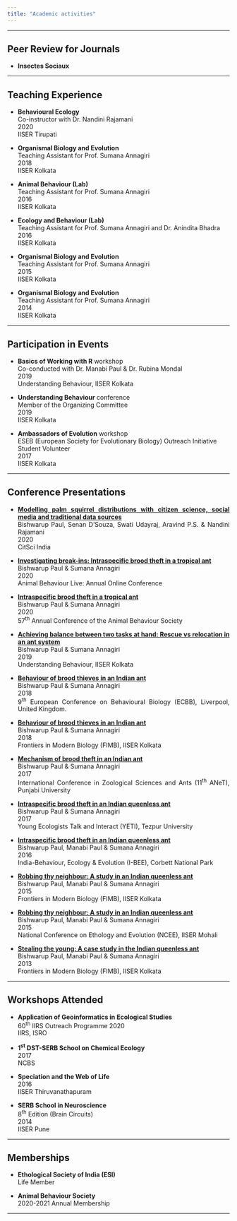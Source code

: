 ---
title: "Academic activities"
---

<style>
body {
text-align: justify}
</style>

----

## Peer Review for Journals

* **<a>Insectes Sociaux</a>**

----

## Teaching Experience

* **<a>Behavioural Ecology</a>**  
  Co-instructor with Dr. Nandini Rajamani  
  2020  
  IISER Tirupati

* **<a>Organismal Biology and Evolution</a>**  
  Teaching Assistant for Prof. Sumana Annagiri  
  2018  
  IISER Kolkata

* **<a>Animal Behaviour (Lab)</a>**  
  Teaching Assistant for Prof. Sumana Annagiri  
  2016  
  IISER Kolkata

* **<a>Ecology and Behaviour (Lab)</a>**  
  Teaching Assistant for Prof. Sumana Annagiri and Dr. Anindita Bhadra  
  2016  
  IISER Kolkata

* **<a>Organismal Biology and Evolution</a>**  
  Teaching Assistant for Prof. Sumana Annagiri  
  2015  
  IISER Kolkata

* **<a>Organismal Biology and Evolution</a>**  
  Teaching Assistant for Prof. Sumana Annagiri  
  2014  
  IISER Kolkata

----

## Participation in Events

* <a>**Basics of Working with R** workshop</a>  
  Co-conducted with Dr. Manabi Paul & Dr. Rubina Mondal  
  2019  
  Understanding Behaviour, IISER Kolkata

* <a>**Understanding Behaviour** conference</a>  
  Member of the Organizing Committee  
  2019  
  IISER Kolkata

* <a>**Ambassadors of Evolution** workshop</a>  
  <a>ESEB (European Society for Evolutionary Biology) Outreach Initiative</a>   
  Student Volunteer  
  2017  
  IISER Kolkata

----

## Conference Presentations

* **<a href='https://www.youtube.com/watch?v=46J04wwx_jg' target='_blank'>Modelling palm squirrel distributions with citizen science, social media and traditional data sources</a>**  
  Bishwarup Paul, Senan D'Souza, Swati Udayraj, Aravind P.S. & Nandini Rajamani  
  2020  
  CitSci India

* **<a href='https://www.youtube.com/watch?v=y-OlWCHaDcE' target='_blank'>Investigating break-ins: Intraspecific brood theft in a tropical ant</a>**  
  Bishwarup Paul & Sumana Annagiri  
  2020  
  Animal Behaviour Live: Annual Online Conference 

* **<a href='https://www.youtube.com/watch?v=zT7VRbIiBLs' target='_blank'>Intraspecific brood theft in a tropical ant</a>**  
  Bishwarup Paul & Sumana Annagiri  
  2020  
  57<sup>th</sup> Annual Conference of the Animal Behaviour Society

* **<a href='docs/understanding_behaviour_2019_poster.pdf' target='_blank'>Achieving balance between two tasks at hand: Rescue vs relocation in an ant system</a>**  
  Bishwarup Paul & Sumana Annagiri  
  2019  
  Understanding Behaviour, IISER Kolkata

* **<a href='docs/ECBB_2018_poster.pdf' target='_blank'>Behaviour of brood thieves in an Indian ant</a>**  
  Bishwarup Paul & Sumana Annagiri  
  2018  
  9<sup>th</sup> European Conference on Behavioural Biology (ECBB), Liverpool, United Kingdom.

* **<a href='docs/FIMB_2018_Poster.pdf' target='_blank'>Behaviour of brood thieves in an Indian ant</a>**  
  Bishwarup Paul & Sumana Annagiri  
  2018  
  Frontiers in Modern Biology (FIMB), IISER Kolkata

* **<a href='docs/ANET_2017_talk.pdf' target='_blank'>Mechanism of brood theft in an Indian ant</a>**  
  Bishwarup Paul & Sumana Annagiri  
  2017  
  International Conference in Zoological Sciences and Ants (11<sup>th</sup> ANeT), Punjabi University

* **<a href='docs/YETI_2017_poster.pdf' target='_blank'>Intraspecific brood theft in an Indian queenless ant</a>**  
  Bishwarup Paul & Sumana Annagiri  
  2017  
  Young Ecologists Talk and Interact (YETI), Tezpur University

* **<a href='docs/IBEE_2016_talk.pdf' target='_blank'>Intraspecific brood theft in an Indian queenless ant</a>**  
  Bishwarup Paul, Manabi Paul & Sumana Annagiri  
  2016  
  India-Behaviour, Ecology & Evolution (I-BEE), Corbett National Park

* **<a href='docs/NCEE_2015_poster.pdf' target='_blank'>Robbing thy neighbour: A study in an Indian queenless ant</a>**  
  Bishwarup Paul, Manabi Paul & Sumana Annagiri   
  2015  
  Frontiers in Modern Biology (FIMB), IISER Kolkata

* **<a  href='docs/NCEE_2015_poster.pdf' target='_blank'>Robbing thy neighbour: A study in an Indian queenless ant</a>**  
  Bishwarup Paul, Manabi Paul & Sumana Annagiri  
  2015  
  National Conference on Ethology and Evolution (NCEE), IISER Mohali

* **<a href='docs/FIMB_2013_poster.pdf' target='_blank'>Stealing the young: A case study in the Indian queenless ant</a>**  
  Bishwarup Paul, Manabi Paul & Sumana Annagiri  
  2013  
  Frontiers in Modern Biology (FIMB), IISER Kolkata

----

## Workshops Attended

* <a>**Application of Geoinformatics in Ecological Studies**</a>  
  60<sup>th</sup> IIRS Outreach Programme 
  2020  
  IIRS, ISRO

* <a>**1<sup>st</sup> DST-SERB School on Chemical Ecology**</a>  
  2017  
  NCBS

* <a>**Speciation and the Web of Life**</a>  
  2016  
  IISER Thiruvanathapuram

* <a>**SERB School in Neuroscience**</a>  
  8<sup>th</sup> Edition (Brain Circuits)  
  2014  
  IISER Pune

----

## Memberships

* <a>**Ethological Society of India (ESI)**</a>  
  Life Member

* <a>**Animal Behaviour Society**</a>  
  2020-2021 Annual Membership

----